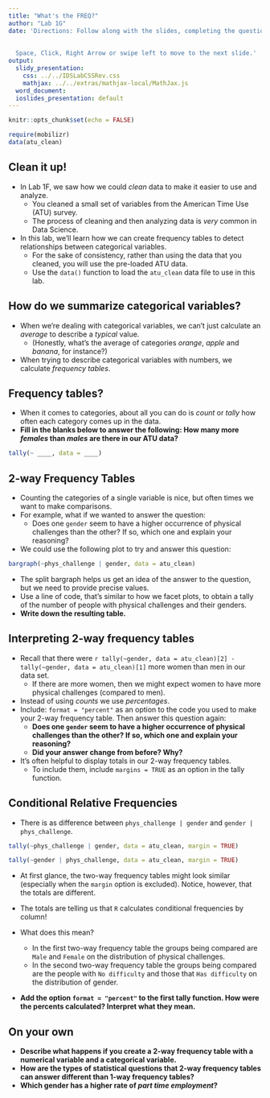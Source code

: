 ```yaml
---
title: "What's the FREQ?"
author: "Lab 1G"
date: 'Directions: Follow along with the slides, completing the questions in <font color=#25679E><b>blue</b></font> on your computer, and answering the questions in **red** in your journal.  
  
  
  Space, Click, Right Arrow or swipe left to move to the next slide.'
output:
  slidy_presentation:
    css: ../../IDSLabCSSRev.css
    mathjax: ../../extras/mathjax-local/MathJax.js
  word_document:
  ioslides_presentation: default
---
```


```r
knitr::opts_chunk$set(echo = FALSE)
```

```r
require(mobilizr)
data(atu_clean)
```

## Clean it up!

- In Lab 1F, we saw how we could _clean_ data to make it easier to use and analyze.
    - You cleaned a small set of variables from the American Time Use (ATU) survey.
    - The process of cleaning and then analyzing data is _very_ common in Data Science.
- In this lab, we'll learn how we can create frequency tables to detect relationships between categorical variables.
    - For the sake of consistency, rather than using the data that you cleaned, you will use the pre-loaded ATU data.
    - Use the `data()` function to load the `atu_clean` data file to use in this lab.



## How do we summarize categorical variables?

- When we're dealing with categorical variables, we can't just calculate an _average_ to describe a _typical_ value.
    - (Honestly, what's the average of categories _orange_, _apple_ and _banana_, for instance?)
- When trying to describe categorical variables with numbers, we calculate _frequency tables_.


## Frequency tables?

- When it comes to categories, about all you can do is _count_ or _tally_ how often each category comes up in the data.
- **Fill in the blanks below to answer the following: How many more _females_ than _males_ are there in our ATU data?**
```r
tally(~ ____, data = ____)
```


## 2-way Frequency Tables

- Counting the categories of a single variable is nice, but often times we want to make comparisons.
- For example, what if we wanted to answer the question:
  - Does one `gender` seem to have a higher occurrence of physical challenges than the other? If so, which one and explain your reasoning?
  
- We could use the following plot to try and answer this question:
  
```r

bargraph(~phys_challenge | gender, data = atu_clean)

```

- The split bargraph helps us get an idea of the answer to the question, but we need to provide precise values.
- <span class="blue">Use a line of code, that's similar to how we facet plots, to obtain a tally of the number of people with physical challenges and their genders.</span>
- **Write down the resulting table.**



## Interpreting 2-way frequency tables

- Recall that  there were `r tally(~gender, data = atu_clean)[2] - tally(~gender, data = atu_clean)[1]` more women than men in our data set.
    - If there are more women, then we might expect women to have more physical challenges (compared to men).
- Instead of using _counts_ we use _percentages_.
- Include: `format = "percent"` as an option to the code you used to make your 2-way frequency table. Then answer this question again: 
    - **Does one `gender` seem to have a higher occurrence of physical challenges than the other? If so, which one and explain your reasoning?**
    - **Did your answer change from before? Why?**

- It's often helpful to display totals in our 2-way frequency tables.
    - To include them, include `margins = TRUE` as an option in the tally function.
    
## Conditional Relative Frequencies

- There is as difference between `phys_challenge | gender` and `gender | phys_challenge`. 

```r

tally(~phys_challenge | gender, data = atu_clean, margin = TRUE)

```

```r

tally(~gender | phys_challenge, data = atu_clean, margin = TRUE)

```
- At first glance, the two-way frequency tables might look similar (especially when the `margin` option is excluded). Notice, however, that the totals are different.
- The totals are telling us that `R` calculates conditional frequencies by column!

- What does this mean?
  - In the first two-way frequency table the groups being compared are `Male` and `Female` on the distribution of physical challenges.
  - In the second two-way frequency table the groups being compared are the people with `No difficulty` and those that `Has difficulty` on the distribution of gender.
- **Add the option `format = "percent"` to the first tally function. How were the percents calculated? Interpret what they mean.**

## On your own

- **Describe what happens if you create a 2-way frequency table with a numerical variable and a categorical variable.**
- **How are the types of statistical questions that 2-way frequency tables can answer different than 1-way frequency tables?**
- **Which gender has a higher rate of _part time employment_?**

